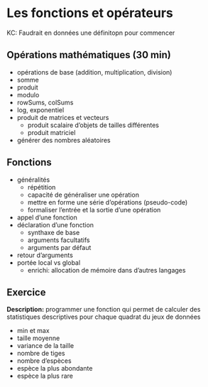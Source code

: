 # Les fonctions et opérateurs


KC: Faudrait en données une définitopn pour commencer

## Opérations mathématiques (30 min)

- opérations de base (addition, multiplication, division)
- somme
- produit
- modulo
- rowSums, colSums
- log, exponentiel
- produit de matrices et vecteurs
	- produit scalaire d'objets de tailles différentes
	- produit matriciel
- générer des nombres aléatoires

## Fonctions

- généralités
	- répétition
	- capacité de généraliser une opération
	- mettre en forme une série d'opérations (pseudo-code)
	- formaliser l'entrée et la sortie d'une opération
- appel d'une fonction
- déclaration d'une fonction
	- synthaxe de base
	- arguments facultatifs
	- arguments par défaut
- retour d'arguments
- portée local vs global
	- enrichi: allocation de mémoire dans d'autres langages  

## Exercice

**Description:** programmer une fonction qui permet de calculer des statistiques descriptives pour chaque quadrat du jeux de données

- min et max
- taille moyenne
- variance de la taille
- nombre de tiges
- nombre d'espèces
- espèce la plus abondante
- espèce la plus rare

